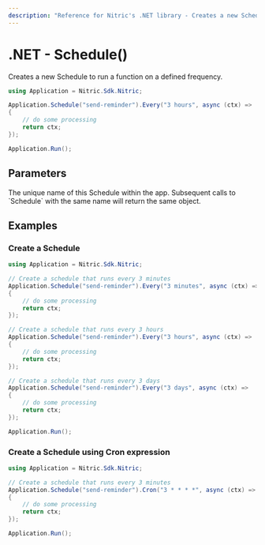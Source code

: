 ```yaml
---
description: "Reference for Nitric's .NET library - Creates a new Schedule to run a function on a defined frequency."
---
```


# .NET - Schedule()

Creates a new Schedule to run a function on a defined frequency.

```csharp
using Application = Nitric.Sdk.Nitric;

Application.Schedule("send-reminder").Every("3 hours", async (ctx) =>
{
    // do some processing
    return ctx;
});

Application.Run();
```

## Parameters

<Properties>
  <Property name="description" type="string" required>
    The unique name of this Schedule within the app. Subsequent calls to
    `Schedule` with the same name will return the same object.
  </Property>
</Properties>

## Examples

### Create a Schedule

```csharp
using Application = Nitric.Sdk.Nitric;

// Create a schedule that runs every 3 minutes
Application.Schedule("send-reminder").Every("3 minutes", async (ctx) =>
{
    // do some processing
    return ctx;
});

// Create a schedule that runs every 3 hours
Application.Schedule("send-reminder").Every("3 hours", async (ctx) =>
{
    // do some processing
    return ctx;
});

// Create a schedule that runs every 3 days
Application.Schedule("send-reminder").Every("3 days", async (ctx) =>
{
    // do some processing
    return ctx;
});

Application.Run();
```

### Create a Schedule using Cron expression

```csharp
using Application = Nitric.Sdk.Nitric;

// Create a schedule that runs every 3 minutes
Application.Schedule("send-reminder").Cron("3 * * * *", async (ctx) =>
{
    // do some processing
    return ctx;
});

Application.Run();
```
